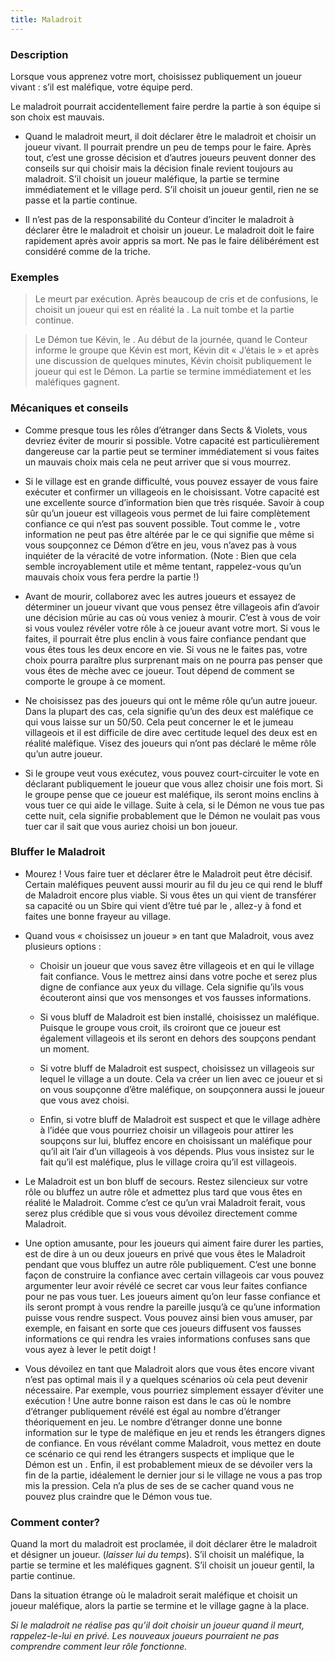 ```yaml
---
title: Maladroit
---
```



<Role MALADROIT header />

### Description

Lorsque vous apprenez votre mort, choisissez publiquement un joueur vivant : s’il est maléfique, votre équipe perd.

Le maladroit pourrait accidentellement faire perdre la partie à son équipe si son choix est mauvais.

-   Quand le maladroit meurt, il doit déclarer être le maladroit et choisir un joueur vivant. Il pourrait prendre un peu de temps pour le faire. Après tout, c’est une grosse décision et d’autres joueurs peuvent donner des conseils sur qui choisir mais la décision finale revient toujours au maladroit. S’il choisit un joueur maléfique, la partie se termine immédiatement et le village perd. S’il choisit un joueur gentil, rien ne se passe et la partie continue.

-   Il n’est pas de la responsabilité du Conteur d’inciter le maladroit à déclarer être le maladroit et choisir un joueur. Le maladroit doit le faire rapidement après avoir appris sa mort. Ne pas le faire délibérément est considéré comme de la triche.

### Exemples 

> Le <Role MALADROIT /> meurt par exécution. Après beaucoup de cris et de confusions, le <Role MALADROIT /> choisit un joueur qui est en réalité la <Role COUTURIERE />. La nuit tombe et la partie continue.

> Le Démon tue Kévin, le <Role MALADROIT />. Au début de la journée, quand le Conteur informe le groupe que Kévin est mort, Kévin dit « J’étais le <Role MALADROIT /> » et après une discussion de quelques minutes, Kévin choisit publiquement le joueur qui est le Démon. La partie se termine immédiatement et les maléfiques gagnent.


### Mécaniques et conseils

- Comme presque tous les rôles d’étranger dans Sects & Violets, vous devriez éviter de mourir si possible. Votre capacité est particulièrement dangereuse car la partie peut se terminer immédiatement si vous faites un mauvais choix mais cela ne peut arriver que si vous mourrez.

- Si le village est en grande difficulté, vous pouvez essayer de vous faire exécuter et confirmer un villageois en le choisissant. Votre capacité est une excellente source d’information bien que très risquée. Savoir à coup sûr qu’un joueur est villageois vous permet de lui faire complètement confiance ce qui n’est pas souvent possible. Tout comme le <Role CHARMEUR_DE_SERPENT />, votre information ne peut pas être altérée par le <Role VORTOX /> ce qui signifie que même si vous soupçonnez ce Démon d’être en jeu, vous n’avez pas à vous inquiéter de la véracité de votre information. (Note : Bien que cela semble incroyablement utile et même tentant, rappelez-vous qu’un mauvais choix vous fera perdre la partie !)

- Avant de mourir, collaborez avec les autres joueurs et essayez de déterminer un joueur vivant que vous pensez être villageois afin d’avoir une décision mûrie au cas où vous veniez à mourir. C’est à vous de voir si vous voulez révéler votre rôle à ce joueur avant votre mort. Si vous le faites, il pourrait être plus enclin à vous faire confiance pendant que vous êtes tous les deux encore en vie. Si vous ne le faites pas, votre choix pourra paraître plus surprenant mais on ne pourra pas penser que vous êtes de mèche avec ce joueur. Tout dépend de comment se comporte le groupe à ce moment.

- Ne choisissez pas des joueurs qui ont le même rôle qu’un autre joueur. Dans la plupart des cas, cela signifie qu’un des deux est maléfique ce qui vous laisse sur un 50/50. Cela peut concerner le <Role JUMEAU_MALEFIQUE /> et le jumeau villageois et il est difficile de dire avec certitude lequel des deux est en réalité maléfique. Visez des joueurs qui n’ont pas déclaré le même rôle qu’un autre joueur. 

- Si le groupe veut vous exécutez, vous pouvez court-circuiter le vote en déclarant publiquement le joueur que vous allez choisir une fois mort. Si le groupe pense que ce joueur est maléfique, ils seront moins enclins à vous tuer ce qui aide le village. Suite à cela, si le Démon ne vous tue pas cette nuit, cela signifie probablement que le Démon ne voulait pas vous tuer car il sait que vous auriez choisi un bon joueur.
 
### Bluffer le Maladroit

- Mourez ! Vous faire tuer et déclarer être le Maladroit peut être décisif. Certain maléfiques peuvent aussi mourir au fil du jeu ce qui rend le bluff de Maladroit encore plus viable. Si vous êtes un <Role FANG_GU /> qui vient de transférer sa capacité ou un Sbire qui vient d’être tué par le <Role VIGORMORTIS />, allez-y à fond et faites une bonne frayeur au village.

- Quand vous « choisissez un joueur » en tant que Maladroit, vous avez plusieurs options :

    - Choisir un joueur que vous savez être villageois et en qui le village fait confiance. Vous le mettrez ainsi dans votre poche et serez plus digne de confiance aux yeux du village. Cela signifie qu’ils vous écouteront ainsi que vos mensonges et vos fausses informations.

    - Si vous bluff de Maladroit est bien installé, choisissez un maléfique. Puisque le groupe vous croit, ils croiront que ce joueur est également villageois et ils seront en dehors des soupçons pendant un moment.

    - Si votre bluff de Maladroit est suspect, choisissez un villageois sur lequel le village a un doute. Cela va créer un lien avec ce joueur et si on vous soupçonne d’être maléfique, on soupçonnera aussi le joueur que vous avez choisi.

    - Enfin, si votre bluff de Maladroit est suspect et que le village adhère à l’idée que vous pourriez choisir un villageois pour attirer les soupçons sur lui, bluffez encore en choisissant un maléfique pour qu’il ait l’air d’un villageois à vos dépends. Plus vous insistez sur le fait qu’il est maléfique, plus le village croira qu’il est villageois. 

- Le Maladroit est un bon bluff de secours. Restez silencieux sur votre rôle ou bluffez un autre rôle et admettez plus tard que vous êtes en réalité le Maladroit. Comme c’est ce qu’un vrai Maladroit ferait, vous serez plus crédible que si vous vous dévoilez directement comme Maladroit.

- Une option amusante, pour les joueurs qui aiment faire durer les parties, est de dire à un ou deux joueurs en privé que vous êtes le Maladroit pendant que vous bluffez un autre rôle publiquement. C’est une bonne façon de construire la confiance avec certain villageois car vous pouvez argumenter leur avoir révélé ce secret car vous leur faites confiance pour ne pas vous tuer. Les joueurs aiment qu’on leur fasse confiance et ils seront prompt à vous rendre la pareille jusqu’à ce qu’une information puisse vous rendre suspect. Vous pouvez ainsi bien vous amuser, par exemple, en faisant en sorte que ces joueurs diffusent vos fausses informations ce qui rendra les vraies informations confuses sans que vous ayez à lever le petit doigt !

- Vous dévoilez en tant que Maladroit alors que vous êtes encore vivant n’est pas optimal mais il y a quelques scénarios où cela peut devenir nécessaire. Par exemple, vous pourriez simplement essayer d’éviter une exécution ! Une autre bonne raison est dans le cas où le nombre d’étranger publiquement révélé est égal au nombre d’étranger théoriquement en jeu. Le nombre d’étranger donne une bonne information sur le type de maléfique en jeu et rends les étrangers dignes de confiance. En vous révélant comme Maladroit, vous mettez en doute ce scénario ce qui rend les étrangers suspects et implique que le Démon est un <Role FANG_GU />. Enfin, il est probablement mieux de se dévoiler vers la fin de la partie, idéalement le dernier jour si le village ne vous a pas trop mis la pression. Cela n’a plus de ses de se cacher quand vous ne pouvez plus craindre que le Démon vous tue. 

### Comment conter?

Quand la mort du maladroit est proclamée, il doit déclarer être le maladroit et désigner un joueur. (_laisser lui du temps_). S’il choisit un maléfique, la partie se termine et les maléfiques gagnent. S’il choisit un joueur gentil, la partie continue.

Dans la situation étrange où le maladroit serait maléfique et choisit un joueur maléfique, alors la partie se termine et le village gagne à la place.

_Si le maladroit ne réalise pas qu’il doit choisir un joueur quand il meurt, rappelez-le-lui en privé. Les nouveaux joueurs pourraient ne pas comprendre comment leur rôle fonctionne._


